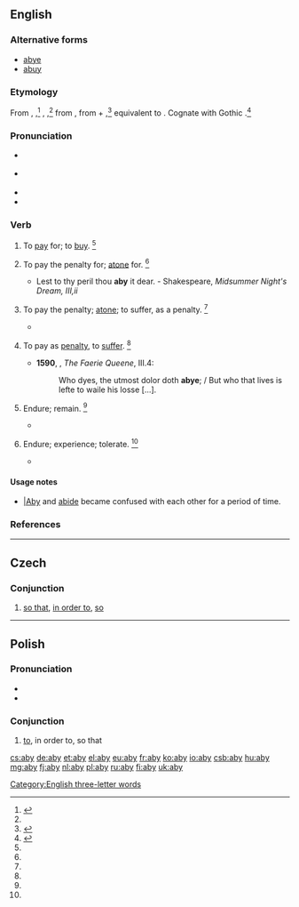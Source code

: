==English==

===Alternative forms===
* [[abye]]
* [[abuy]]

===Etymology===
From {{etyl|enm|en}} {{term|abyen|lang=enm}}, {{term|abye|lang=enm}},<ref name=RHD>{{R:RHCD|page=7}}</ref> {{term|abien|lang=enm}}, {{term|abiggen|lang=enm}},<ref name=WI3/> from {{etyl|ang|en}} {{term|abycgan|ābyćġan|to buy, pay for, buy off, requite, recompense, redeem, perform, execute|lang=ang}}, from {{term/t|ang|ā-}} + {{term|bycgan||to buy|lang=ang}},<ref name=WI3>{{R:MW3 1976|page=8}}</ref> equivalent to {{prefix|a|buy}}. Cognate with Gothic {{term|𐌿𐍃𐌱𐌿𐌲𐌾𐌰𐌽|tr=usbugjan|lang=got|sc=Goth}}.<ref name=SOED>{{R:SOED5|page=11}}</ref>{{rfscript|got}}

===Pronunciation===
* {{a|RP}} {{IPA|/əˈbaɪ/}}
* {{a|US}} {{IPA|/əˈbaɪ/}}
* {{rhymes|aɪ}}
* {{audio|pl-aby.ogg|audio|lang=en}}

===Verb===
{{en-verb|abys|abying|abought}}

# {{context|transitive|obsolete|lang=en}} To [[pay]] for; to [[buy]]. {{defdate|12th-16th c.}}<ref name=SOED/>
# {{context|transitive|archaic|lang=en}} To pay the penalty for; [[atone]] for. {{defdate|from 12th c.}}<ref name=SOED/>
#* Lest to thy peril thou '''aby''' it dear. - Shakespeare, ''Midsummer Night's Dream, III,ii''
# {{context|intransitive|obsolete|lang=en}} To pay the penalty; [[atone]]; to suffer, as a penalty. {{defdate|12th-16th c.}}<ref name=SOED/>
#* {{quote-book|year=1896|author={{w|William Morris}}|title=The Earthly Paradise|passage=Thou wouldst '''abye''' a heavy fate.}}
# {{context|transitive|archaic|lang=en}} To pay as [[penalty]], to [[suffer]]. {{defdate|from 12th c.}}<ref name=SOED/>
#* '''1590''', {{w|Edmund Spenser}}, ''The Faerie Queene'', III.4:
#*: Who dyes, the utmost dolor doth '''abye'''; / But who that lives is lefte to waile his losse [...].
# {{context|intransitive|obsolete|lang=en}} Endure; remain. {{defdate|14th-16th c.}}<ref name=SOED/>
#* {{quote-book|year=1590|author={{w|Edmund Spenser}}|title={{w|The Faerie Queene}}|volume=III|passage=Nought that wanteth rest can long '''aby'''.}}
# {{context|transitive|obsolete|now|limited to|_|Scotland|lang=en}} Endure; experience; tolerate. {{defdate|from 16th c.}}<ref name=SOED/>
#* {{quote-book|year=1893|author={{w|Robert Louis Stevenson}}|title={{w|David Balfour}}|passage=I never could '''abye''' the reek of them.}}

====Usage notes====
* [[aby||Aby]] and [[abide]] became confused with each other for a period of time.

===References===
<references/>

[[Category:English three-letter words]]

----

==Czech==

===Conjunction===
{{head|cs|conjunction}}

# [[so that]], [[in order to]], [[so]]

----

==Polish==

===Pronunciation===
* {{audio|Pl-aby.ogg|audio|lang=pl}}
* {{IPA|/ˈabɨ/|lang=pl}}

===Conjunction===
{{head|pl|conjunction}}

# [[to]], in order to, so that

[[cs:aby]]
[[de:aby]]
[[et:aby]]
[[el:aby]]
[[eu:aby]]
[[fr:aby]]
[[ko:aby]]
[[io:aby]]
[[csb:aby]]
[[hu:aby]]
[[mg:aby]]
[[fj:aby]]
[[nl:aby]]
[[pl:aby]]
[[ru:aby]]
[[fi:aby]]
[[uk:aby]]